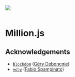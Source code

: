 
<img src="/banner.png" />

<br />
<br />

# Million.js

## Acknowledgements

- [`blockdom`](https://github.com/ged-odoo/blockdom) ([Géry Debongnie](https://github.com/ged-odoo))
- [`voby`](https://github.com/vobyjs/voby) ([Fabio Spampinato](https://github.com/fabiospampinato))
